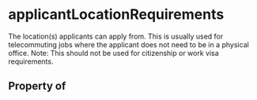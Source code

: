 # applicantLocationRequirements

The location(s) applicants can apply from. This is usually used for telecommuting jobs where the applicant does not need to be in a physical office. Note: This should not be used for citizenship or work visa requirements.

## Property of




